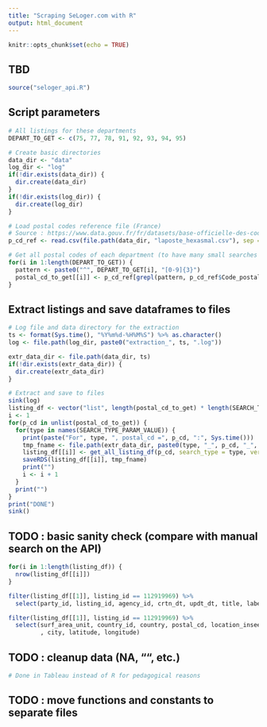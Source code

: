 ```yaml
---
title: "Scraping SeLoger.com with R"
output: html_document
---
```


```r
knitr::opts_chunk$set(echo = TRUE)
```

## TBD



```r
source("seloger_api.R")
```

## Script parameters
```r
# All listings for these departments
DEPART_TO_GET <- c(75, 77, 78, 91, 92, 93, 94, 95)
```

```r
# Create basic directories
data_dir <- "data"
log_dir <- "log"
if(!dir.exists(data_dir)) {
  dir.create(data_dir)  
}
if(!dir.exists(log_dir)) {
  dir.create(log_dir)
}

# Load postal codes reference file (France)
# Source : https://www.data.gouv.fr/fr/datasets/base-officielle-des-codes-postaux/
p_cd_ref <- read.csv(file.path(data_dir, "laposte_hexasmal.csv"), sep = ";")

# Get all postal codes of each department (to have many small searches instead of a big one)
for(i in 1:length(DEPART_TO_GET)) {
  pattern <- paste0("^", DEPART_TO_GET[i], "[0-9]{3}")
  postal_cd_to_get[[i]] <- p_cd_ref[grepl(pattern, p_cd_ref$Code_postal), ]$Code_postal
}
```


## Extract listings and save dataframes to files
```r
# Log file and data directory for the extraction
ts <- format(Sys.time(), "%Y%m%d-%H%M%S") %>% as.character()
log <- file.path(log_dir, paste0("extraction_", ts, ".log"))

extr_data_dir <- file.path(data_dir, ts)
if(!dir.exists(extr_data_dir)) {
  dir.create(extr_data_dir)
}

# Extract and save to files
sink(log)
listing_df <- vector("list", length(postal_cd_to_get) * length(SEARCH_TYPE_PARAM_VALUE))
i <- 1
for(p_cd in unlist(postal_cd_to_get)) {
  for(type in names(SEARCH_TYPE_PARAM_VALUE)) {
    print(paste("For", type, ", postal_cd =", p_cd, ":", Sys.time()))
    tmp_fname <- file.path(extr_data_dir, paste0(type, "_", p_cd, "_", ts, ".Rds"))
    listing_df[[i]] <- get_all_listing_df(p_cd, search_type = type, verbose = TRUE) %>% merge_listing_df()
    saveRDS(listing_df[[i]], tmp_fname)
    print("")
    i <- i + 1
  }
  print("")
}
print("DONE")
sink()
```


## TODO : basic sanity check (compare with manual search on the API)
```r
for(i in 1:length(listing_df)) {
  nrow(listing_df[[i]])
}

filter(listing_df[[1]], listing_id == 112919969) %>%
  select(party_id, listing_id, agency_id, crtn_dt, updt_dt, title, label, price, price_unit, room_nb, surf_area)

filter(listing_df[[1]], listing_id == 112919969) %>%
  select(surf_area_unit, country_id, country, postal_cd, location_insee_cd
         , city, latitude, longitude)

```



## TODO : cleanup data (NA, "", etc.)
```r
# Done in Tableau instead of R for pedagogical reasons

```

## TODO : move functions and constants to separate files